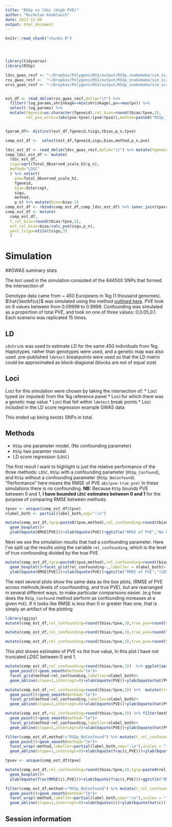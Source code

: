 ```yaml
---
title: "RSSp vs ldsc (High PVE)"
author: "Nicholas Knoblauch"
date: 2017-11-08
output: html_document
---
```


<!-- The file analysis/chunks.R contains chunks that define default settings
shared across the workflowr files. -->
```r
knitr::read_chunk("chunks.R")
```

<!-- Update knitr chunk options -->
```r
```

<!-- Insert the date the file was last updated -->
```r
```

<!-- Insert the code version (Git commit SHA1) if Git repository exists and R
 package git2r is installed -->
```r
```

<!-- Add your analysis here -->



```r
library(tidyverse)
library(RSSp)

ldsc_gwas_resf <- "~/Dropbox/PolygenicRSS/output/RSSp_snakemake/sim_scz2_gwas_ldsc_res_HighPVE.txt.gz"
rss_gwas_resf <-  "~/Dropbox/PolygenicRSS/output/RSSp_snakemake/sim_scz2_gwas_RSSp_res_ALL_HighPVE.txt.gz"
orss_gwas_resf <- "~/Dropbox/PolygenicRSS/output/RSSp_snakemake/sim_scz2_gwas_RSSp_oracle_res_ALL_HighPVE.txt.gz"


est_df <- read_delim(rss_gwas_resf,delim="\t") %>% 
  filter(!log_params,shrinkage==min(shrinkage),pv==max(pv)) %>% 
  select(-log_params) %>% 
  mutate(fgeneid=as.character(fgeneid),rel_bias=round(tbias/tpve,2),
         rel_pve_error=(abs(pve-tpve)/(pve+tpve)),method=paste0("RSSp_",method))


tparam_df<- distinct(est_df,fgeneid,tsigu,tbias,p_n,tpve)

comp_est_df <-  select(est_df,fgeneid,sigu,bias,method,p_n,pve) 

ldsc_est_df <- read_delim(ldsc_gwas_resf,delim="\t") %>% mutate(fgeneid=as.character(fgeneid)) %>% inner_join(tparam_df)
comp_ldsc_est_df <- mutate(
  ldsc_est_df,
  sigu=sqrt(Total_Observed_scale_h2/p_n),
  method="LDSC"
  ) %>% select(
    pve=Total_Observed_scale_h2,
    fgeneid,
    bias=Intercept,
    sigu,
    method,
    p_n) %>% mutate(bias=bias-1)
comp_est_df <- rbind(comp_est_df,comp_ldsc_est_df) %>% inner_join(tparam_df)
comp_est_df <- mutate(
  comp_est_df,
  t_rel_bias=round(tbias/tpve,3),
  est_rel_bias=bias/calc_pve(sigu,p_n),
  perc_tsigu=ntile(tsigu,3)
  )


```

# Simulation

##GWAS summary stats




The loci used in the simulation consisted of the  844500 SNPs that formed the intersection of 

Genotype data came from ~ 450 Europeans in 1kg (1 thousand genomes).  $\hat{\textbf{u}}$ was simulated using the method [outlined here](simulation.html).  $PVE$ took on 9 values between from  $0.09999$ to $0.9999$. Confounding was simulated as a proportion of total $PVE$, and took on one of three values: $0$,$0.05$,$0.1$.  Each scenario was replicated 15 times.    

## LD

`LDshrink` was used to estimate $LD$ for the same 450 individuals from 1kg.  Haplotypes, rather than genotypes were used, and a genetic map was also used.  pre-published `ldetect` breakpoints were used so that the LD matrix could be approximated as block-diagional (blocks are not of equal size)

## Loci
Loci for this simulation were chosen by taking the intersection of:
* Loci typed (or imputed) from the 1kg reference panel
* Loci for which there was a genetic map value
* Loci that fell within `ldetect` break points
* Loci included in the LD score regression example GWAS data

This ended up being `844501` SNPs in total.

<!-- ```{r} -->
<!-- select(comp_est_df,True_PVE=tpve,True_Confound=tbias) %>% distinct(True_PVE,True_Confound) %>% mutate(Relative_Confounding=True_Confound/True_PVE) %>% arrange(True_PVE,True_Confound) -->
<!-- ``` -->

## Methods

* `RSSp` one parameter model. (No confounding parameter)
* `RSSp` two paramter model. 
* LD score regression (`LDSC`) 


The first result I want to highlight is just the relative performance of the three methods: `LDSC`, `RSSp` with a confounding parameter (`RSSp_Confound`), and `RSSp` without a confounding parameter (`RSSp_NoConfound`).  "Performance" here means the RMSE of PVE `abs(pve-true_pve)`  In these simulations there is no confounding. __NB:__ Because `RSSp` bounds PVE between 0 and 1, __I have bounded `LDSC` estimates between 0 and 1__ for the purpose of comparing RMSE between methods. 

```r
tpvev <- unique(comp_est_df$tpve)
nlabel_both <- partial(label_both,sep=":\n")

mutate(comp_est_df,tgrp=paste0(tpve,method),rel_confounding=round(tbias/tpve,4),pve=ifelse(pve>1,1,pve)) %>% mutate(true_pve=round(tpve,3),pve=ifelse(pve<0,0,pve)) %>% filter(tbias==0) %>%  ggplot(aes(x=tpve,y=abs(pve-true_pve),group=tgrp,fill=method))+
  geom_boxplot()+
  ylab(bquote(RMSE[PVE]))+xlab(bquote(PVE))+ggtitle("RMSE of PVE","No Confounding (LDSC bounded between 0 and 1)")
```



Next we see the simulation results that had a confounding parameter. Here I've split up the results using the variable `rel_confounding`, which is the level of true confounding divided by the true $PVE$. 
```r
mutate(comp_est_df,tgrp=paste0(tpve,method),rel_confounding=round(tbias/tpve,4),pve=ifelse(pve>1,1,pve)) %>% mutate(true_pve=round(tpve,3),pve=ifelse(pve<0,0,pve))  %>%  ggplot(aes(x=tpve,y=abs(pve-true_pve),group=tgrp,fill=method))+
  geom_boxplot()+facet_grid(rel_confounding~.,labeller = nlabel_both)+
  ylab(bquote(RMSE[PVE]))+xlab(bquote(PVE))+ggtitle("RMSE of PVE","(LDSC bounded between 0 and 1)")
```


The next several plots show the same data as the box plots, (RMSE of PVE across methods,levels of counfounding, and true PVE), but are rearranged in several different ways, to make particular comparisons easier. (e.g how does the `RSSp_Confound` method perform as confounding increases at a given `PVE`).  If it looks like RMSE is less than 0 or greater than one, that is simply an artifact of the plotting

```r
library(ggjoy)
mutate(comp_est_df,rel_confounding=round(tbias/tpve,3),true_pve=round(tpve,3)) %>% filter(true_pve<1) %>% mutate(pve=ifelse(pve>1,1,pve)) %>% mutate(true_pve=round(tpve,3),pve=ifelse(pve<0,0,pve)) %>%  ggplot(aes(x=abs(pve-true_pve),y=method,fill=method))+geom_joy()+xlab(bquote(RMSE[PVE]))+facet_grid(true_pve~rel_confounding,labeller=partial(label_both,sep="\n"))+scale_x_log10()
```
```r

mutate(comp_est_df,rel_confounding=round(tbias/tpve,3),true_pve=round(tpve,3)) %>% filter(true_pve<1) %>%  mutate(pve=ifelse(pve>1,1,pve)) %>% mutate(true_pve=round(tpve,3),pve=ifelse(pve<0,0,pve)) %>%  ggplot(aes(x=abs(pve-true_pve),y=factor(true_pve),fill=method))+geom_joy()+xlab(bquote(RMSE[PVE]))+facet_grid(method~rel_confounding,labeller=partial(label_both,sep=":\n"))+ylab(bquote(PVE))
```



```r
mutate(comp_est_df,rel_confounding=round(tbias/tpve,3),true_pve=round(tpve,3)) %>% filter(true_pve<1) %>% mutate(pve=ifelse(pve>1,1,pve)) %>% mutate(true_pve=round(tpve,3),pve=ifelse(pve<0,0,pve)) %>%  ggplot(aes(x=abs(pve-true_pve),y=factor(rel_confounding),fill=method))+geom_joy()+xlab(bquote(RMSE[PVE]))+facet_grid(true_pve~method,labeller=partial(label_both,sep=":\n"))+ylab(bquote(frac(c,PVE)))
```


This plot shows estimates of $PVE$ vs the true value, In this plot I have not truncated $LDSC$ between 0 and 1.  

```r
mutate(comp_est_df,rel_confounding=round(tbias/tpve,3))  %>% ggplot(aes(x=tpve,y=pve,color=method))+
  geom_point()+geom_smooth(method="lm")+
  facet_grid(method~rel_confounding,labeller=nlabel_both)+
  geom_abline(slope=1,intercept=0)+xlab(bquote(PVE))+ylab(bquote(hat(PVE)))+ggtitle("Estimated PVE vs True PVE")
```




```r
mutate(comp_est_df,rel_confounding=round(tbias/tpve,3)) %>%  mutate(true_pve=round(tpve,3),pve=ifelse(pve<0,0,pve)) %>% mutate(pve=ifelse(pve>1,1,pve)) %>% ggplot(aes(x=tpve,y=pve,color=method))+
  geom_point()+geom_smooth(method="lm")+
  facet_grid(method~rel_confounding,labeller=nlabel_both)+
  geom_abline(slope=1,intercept=0)+xlab(bquote(PVE))+ylab(bquote(hat(PVE)))+ggtitle("Estimated PVE vs True PVE","Bounding LDSC between 0 and 1")
```




```r
mutate(comp_est_df,rel_confounding=round(tbias/tpve,3)) %>% filter(method!="RSSp_NoConfound") %>%  mutate(true_pve=round(tpve,3),pve=ifelse(pve<0,0,pve)) %>% mutate(pve=ifelse(pve>1,1,pve)) %>% ggplot(aes(x=tpve,y=pve,color=method))+
  geom_point()+geom_smooth(method="lm")+
  facet_grid(method~rel_confounding,labeller=nlabel_both)+
  geom_abline(slope=1,intercept=0)+xlab(bquote(PVE))+ylab(bquote(hat(PVE)))+ggtitle("Estimated PVE vs True PVE","Bounding LDSC between 0 and 1")
```




```r
filter(comp_est_df,method!="RSSp_NoConfound") %>% mutate(t_rel_confounding=round(tbias/tpve,3),true_pve=round(tpve,2)) %>% ggplot(aes(x=tbias/tpve,y=bias/tpve))+
  geom_point()+geom_smooth(method="lm")+
  facet_wrap(~method,labeller=partial(label_both,sep=":\n"),scales = "free_y")+
  geom_abline(slope=1,intercept=0)+xlab(bquote(frac(c,PVE)))+ylab(bquote(frac(hat(c),PVE)))+ggtitle("Estimated Relative Confounding")
```



```r
tpvev <- unique(comp_est_df$tpve)

mutate(comp_est_df,rel_confounding=round(tbias/tpve,4),tgrp=paste0(rel_confounding,method),pve=ifelse(pve>1,1,pve)) %>% filter(method!="RSSp_NoConfound") %>% mutate(true_pve=round(tpve,3),pve=ifelse(pve<0,0,pve))  %>%  ggplot(aes(x=rel_confounding,y=abs(bias-tbias)/tpve,group=tgrp,fill=method))+
  geom_boxplot()+
  ylab(bquote(frac(RMSE(c),PVE)))+xlab(bquote(frac(c,PVE)))+ggtitle("RMSE of Confounding")
```

```r
filter(comp_est_df,method!="RSSp_NoConfound") %>% mutate(t_rel_confounding=round(tbias/tpve,3),true_pve=round(tpve,2)) %>% ggplot(aes(x=tbias,y=bias))+
  geom_point()+geom_smooth(method="lm")+
  facet_wrap(~method,labeller=partial(label_both,sep=":\n"),scales = "free_y")+
  geom_abline(slope=1,intercept=0)+xlab(bquote(c))+ylab(bquote(hat(c)))+ggtitle("Estimated Confounding vs True Confounding","Across all PVE")
```


## Session information

<!-- Insert the session information into the document -->
```r
```





